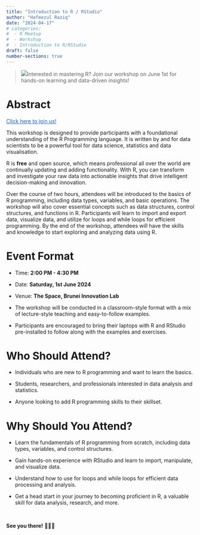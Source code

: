```yaml
---
title: "Introduction to R / RStudio"
author: "Hafeezul Raziq"
date: "2024-04-17"
# categories: 
#  - R Meetup
#  - Workshop
#  - Introduction to R/RStudio
draft: false
number-sections: true
---
```


> ![](PHOTO-2024-05-22-01-53-07.jpg)Interested in mastering R? Join our workshop on June 1st for hands-on learning and data-driven insights!

# Abstract

<a href="#" onclick="window.open('https://www.meetup.com/bruneir/events/301146476/', '_blank'); return false;" style=color:#1a61b1 >Click here to join us!</a>

This workshop is designed to provide participants with a foundational understanding of the R Programming language. It is written by and for data scientists to be a powerful tool for data science, statistics and data visualisation.

R is **free** and open source, which means professional all over the world are continually updating and adding functionality. With R, you can transform and investigate your raw data into actionable insights that drive intelligent decision-making and innovation.

Over the course of two hours, attendees will be introduced to the basics of R programming, including data types, variables, and basic operations. The workshop will also cover essential concepts such as data structures, control structures, and functions in R. Participants will learn to import and export data, visualize data, and utilize for loops and while loops for efficient programming. By the end of the workshop, attendees will have the skills and knowledge to start exploring and analyzing data using R.

# Event Format

-   Time: **2:00 PM - 4:30 PM**

-   Date: **Saturday, 1st June 2024**

-   Venue: **The Space, Brunei Innovation Lab**

-   The workshop will be conducted in a classroom-style format with a mix of lecture-style teaching and easy-to-follow examples.

-   Participants are encouraged to bring their laptops with R and RStudio pre-installed to follow along with the examples and exercises.

# Who Should Attend?

-   Individuals who are new to R programming and want to learn the basics.

-   Students, researchers, and professionals interested in data analysis and statistics.

-   Anyone looking to add R programming skills to their skillset.

# Why Should You Attend?

-   Learn the fundamentals of R programming from scratch, including data types, variables, and control structures.

-   Gain hands-on experience with RStudio and learn to import, manipulate, and visualize data.

-   Understand how to use for loops and while loops for efficient data processing and analysis.

-   Get a head start in your journey to becoming proficient in R, a valuable skill for data analysis, research, and more.

<br>

**See you there!** 👩🏻‍💻
